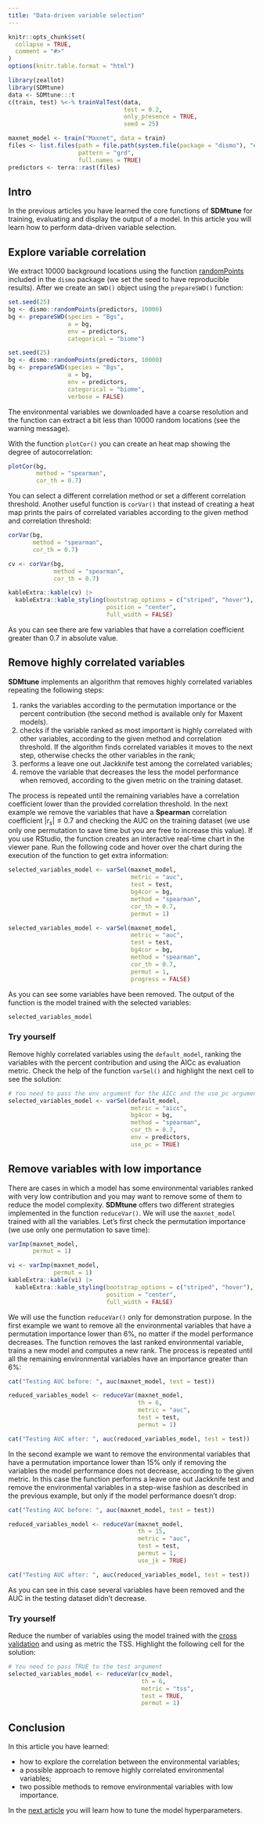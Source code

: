```yaml
---
title: "Data-driven variable selection"
---
```


```r
knitr::opts_chunk$set(
  collapse = TRUE,
  comment = "#>"
)
options(knitr.table.format = "html")
```

```r
library(zeallot)
library(SDMtune)
data <- SDMtune:::t
c(train, test) %<-% trainValTest(data, 
                                 test = 0.2, 
                                 only_presence = TRUE, 
                                 seed = 25)

maxnet_model <- train("Maxnet", data = train)
files <- list.files(path = file.path(system.file(package = "dismo"), "ex"), 
                    pattern = "grd", 
                    full.names = TRUE)
predictors <- terra::rast(files)
```

## Intro

In the previous articles you have learned the core functions of **SDMtune** for training, evaluating and display the output of a model. In this article you will learn how to perform data-driven variable selection.

## Explore variable correlation

We extract 10000 background locations using the function  [randomPoints](https://www.rdocumentation.org/packages/dismo/versions/1.1-4/topics/randomPoints) included in the `dismo` package (we set the seed to have reproducible results). After we create an `SWD()` object using the `prepareSWD()` function:
```r
set.seed(25)
bg <- dismo::randomPoints(predictors, 10000)
bg <- prepareSWD(species = "Bgs", 
                 a = bg, 
                 env = predictors, 
                 categorical = "biome")
```
```r
set.seed(25)
bg <- dismo::randomPoints(predictors, 10000)
bg <- prepareSWD(species = "Bgs", 
                 a = bg, 
                 env = predictors, 
                 categorical = "biome",
                 verbose = FALSE)
```
The environmental variables we downloaded have a coarse resolution and the function can extract a bit less than 10000 random locations (see the warning message).

With the function `plotCor()` you can create an heat map showing the degree of autocorrelation:
```r
plotCor(bg, 
        method = "spearman", 
        cor_th = 0.7)
```

You can select a different correlation method or set a different correlation threshold. Another useful function is `corVar()` that instead of creating a heat map prints the pairs of correlated variables according to the given method and correlation threshold:
```r
corVar(bg, 
       method = "spearman", 
       cor_th = 0.7)
```
```r
cv <- corVar(bg, 
             method = "spearman", 
             cor_th = 0.7)

kableExtra::kable(cv) |> 
  kableExtra::kable_styling(bootstrap_options = c("striped", "hover"),
                            position = "center",
                            full_width = FALSE)
```

As you can see there are few variables that have a correlation coefficient greater than 0.7 in absolute value.

## Remove highly correlated variables

**SDMtune** implements an algorithm that removes highly correlated variables repeating the following steps:

1. ranks the variables according to the permutation importance or the percent contribution (the second method is available only for Maxent models).
2. checks if the variable ranked as most important is highly correlated with other variables, according to the given method and correlation threshold. If the algorithm finds correlated variables it moves to the next step, otherwise checks the other variables in the rank;
3. performs a leave one out Jackknife test among the correlated variables;
4. remove the variable that decreases the less the model performance when removed, according to the given metric on the training dataset.

The process is repeated until the remaining variables have a correlation coefficient lower than the provided correlation threshold. In the next example we remove the variables that have a **Spearman** correlation coefficient $|r_s|\leq0.7$ and checking the AUC on the training dataset (we use only one permutation to save time but you are free to increase this value). If you use RStudio, the function creates an interactive real-time chart in the viewer pane. Run the following code and hover over the chart during the execution of the function to get extra information:
```r
selected_variables_model <- varSel(maxnet_model, 
                                   metric = "auc", 
                                   test = test, 
                                   bg4cor = bg, 
                                   method = "spearman", 
                                   cor_th = 0.7, 
                                   permut = 1)
```
```r
selected_variables_model <- varSel(maxnet_model, 
                                   metric = "auc", 
                                   test = test, 
                                   bg4cor = bg, 
                                   method = "spearman", 
                                   cor_th = 0.7, 
                                   permut = 1,
                                   progress = FALSE)
```

As you can see some variables have been removed. The output of the function is the model trained with the selected variables:
```r
selected_variables_model
```

### Try yourself

Remove highly correlated variables using the `default_model`, ranking the variables with the percent contribution and using the AICc as evaluation metric. Check the help of the function `varSel()` and highlight the next cell to see the solution:
```r
# You need to pass the env argument for the AICc and the use_pc argument to use the percent contribution
selected_variables_model <- varSel(default_model, 
                                   metric = "aicc", 
                                   bg4cor = bg, 
                                   method = "spearman", 
                                   cor_th = 0.7, 
                                   env = predictors, 
                                   use_pc = TRUE)
```

## Remove variables with low importance

There are cases in which a model has some environmental variables ranked with very low contribution and you may want to remove some of them to reduce the model complexity. **SDMtune** offers two different strategies implemented in the function `reduceVar()`. We will use the `maxnet_model` trained with all the variables. Let's first check the permutation importance (we use only one permutation to save time):
```r
varImp(maxnet_model, 
       permut = 1)
```
```r
vi <- varImp(maxnet_model, 
             permut = 1)
kableExtra::kable(vi) |> 
  kableExtra::kable_styling(bootstrap_options = c("striped", "hover"),
                            position = "center",
                            full_width = FALSE)
```

We will use the function `reduceVar()` only for demonstration purpose. In the first example we want to remove all the environmental variables that have a permutation importance lower than 6\%, no matter if the model performance decreases. The function removes the last ranked environmental variable, trains a new model and computes a new rank. The process is repeated until all the remaining environmental variables have an importance greater than 6\%:
```r
cat("Testing AUC before: ", auc(maxnet_model, test = test))

reduced_variables_model <- reduceVar(maxnet_model, 
                                     th = 6, 
                                     metric = "auc", 
                                     test = test, 
                                     permut = 1)

cat("Testing AUC after: ", auc(reduced_variables_model, test = test))
```

In the second example we want to remove the environmental variables that have a permutation importance lower than 15\% only if removing the variables the model performance does not decrease, according to the given metric. In this case the function performs a leave one out Jackknife test and remove the environmental variables in a step-wise fashion as described in the previous example, but only if the model performance doesn't drop:
```r
cat("Testing AUC before: ", auc(maxnet_model, test = test))

reduced_variables_model <- reduceVar(maxnet_model, 
                                     th = 15, 
                                     metric = "auc", 
                                     test = test, 
                                     permut = 1, 
                                     use_jk = TRUE)

cat("Testing AUC after: ", auc(reduced_variables_model, test = test))
```

As you can see in this case several variables have been removed and the AUC in the testing dataset didn't decrease.

### Try yourself

Reduce the number of variables using the model trained with the [cross validation](./evaluation-strategies.html#cross-validation) and using as metric the TSS. Highlight the following cell for the solution:
```r
# You need to pass TRUE to the test argument
selected_variables_model <- reduceVar(cv_model, 
                                      th = 6, 
                                      metric = "tss", 
                                      test = TRUE, 
                                      permut = 1)
```

## Conclusion

In this article you have learned:

* how to explore the correlation between the environmental variables;
* a possible approach to remove highly correlated environmental variables;
* two possible methods to remove environmental variables with low importance.

In the [next article](./tune-hyperparameters.html) you will learn how to tune the model hyperparameters.
